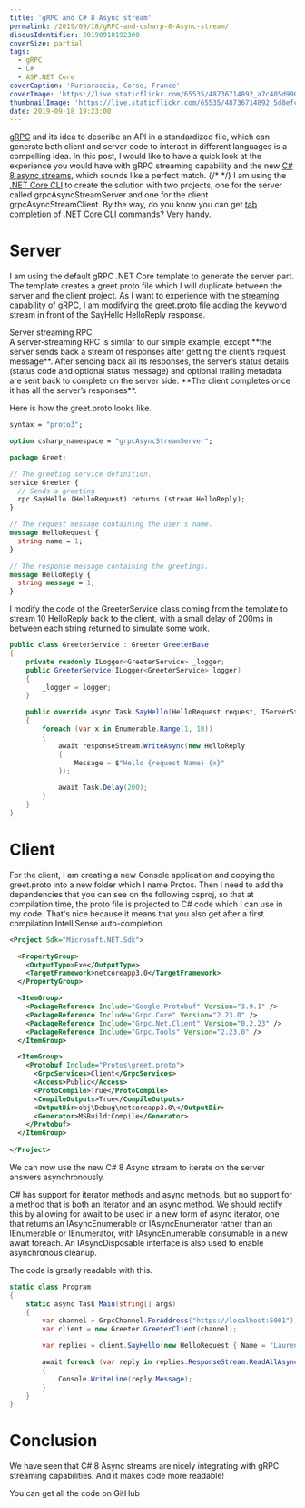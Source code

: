 ```yaml
---
title: 'gRPC and C# 8 Async stream'
permalink: /2019/09/18/gRPC-and-csharp-8-Async-stream/
disqusIdentifier: 20190918192300
coverSize: partial
tags:
  - gRPC
  - C#
  - ASP.NET Core
coverCaption: 'Purcaraccia, Corse, France'
coverImage: 'https://live.staticflickr.com/65535/48736714892_a7c405d990_h.jpg'
thumbnailImage: 'https://live.staticflickr.com/65535/48736714892_5d8efce2bd_q.jpg'
date: 2019-09-18 19:23:00
---
```

[gRPC](https://grpc.io/) and its idea to describe an API in a standardized file, which can generate both client and server code to interact in different languages is a compelling idea.
In this post, I would like to have a quick look at the experience you would have with gRPC streaming capability and the new [C# 8 async streams](https://docs.microsoft.com/en-us/dotnet/csharp/language-reference/proposals/csharp-8.0/async-streams), which sounds like a perfect match.
{/* <!-- more --> */}
I am using the [.NET Core CLI](https://docs.microsoft.com/en-us/dotnet/core/tools/?tabs=netcore2x) to create the solution with two projects, one for the server called grpcAsyncStreamServer and one for the client grpcAsyncStreamClient. By the way, do you know you can get [tab completion of .NET Core CLI](https://docs.microsoft.com/en-us/dotnet/core/tools/enable-tab-autocomplete) commands? Very handy.

# Server

 I am using the default gRPC .NET Core template to generate the server part. The template creates a greet.proto file which I will duplicate between the server and the client project. As I want to experience with the [streaming capability of gRPC](https://www.grpc.io/docs/guides/concepts/), I am modifying the greet.proto file adding the keyword stream in front of the SayHello HelloReply response.

<Alert mode="info">
Server streaming RPC<br/>
A server-streaming RPC is similar to our simple example, except **the server sends back a stream of responses after getting the client’s request message**. After sending back all its responses, the server’s status details (status code and optional status message) and optional trailing metadata are sent back to complete on the server side. **The client completes once it has all the server’s responses**.
</Alert>

 Here is how the greet.proto looks like.

```protobuf {data-file=greet.proto}
syntax = "proto3";

option csharp_namespace = "grpcAsyncStreamServer";

package Greet;

// The greeting service definition.
service Greeter {
  // Sends a greeting
  rpc SayHello (HelloRequest) returns (stream HelloReply);
}

// The request message containing the user's name.
message HelloRequest {
  string name = 1;
}

// The response message containing the greetings.
message HelloReply {
  string message = 1;
}
```

I modify the code of the GreeterService class coming from the template to stream 10 HelloReply back to the client, with a small delay of 200ms in between each string returned to simulate some work.

```csharp {data-file=GreeterService.cs}
public class GreeterService : Greeter.GreeterBase
{
    private readonly ILogger<GreeterService> _logger;
    public GreeterService(ILogger<GreeterService> logger)
    {
        _logger = logger;
    }

    public override async Task SayHello(HelloRequest request, IServerStreamWriter<HelloReply> responseStream,                                            ServerCallContext context)
    {
        foreach (var x in Enumerable.Range(1, 10))
        {
            await responseStream.WriteAsync(new HelloReply
            {
                Message = $"Hello {request.Name} {x}"
            });

            await Task.Delay(200);
        }
    }
}
```

# Client

For the client, I am creating a new Console application and copying the greet.proto into a new folder which I name Protos. Then I need to add the dependencies that you can see on the following csproj, so that at compilation time, the proto file is projected to C# code which I can use in my code. That's nice because it means that you also get after a first compilation IntelliSense auto-completion.

```xml {data-file=grpcAsyncStreamClient.csproj}
<Project Sdk="Microsoft.NET.Sdk">

  <PropertyGroup>
    <OutputType>Exe</OutputType>
    <TargetFramework>netcoreapp3.0</TargetFramework>
  </PropertyGroup>

  <ItemGroup>
    <PackageReference Include="Google.Protobuf" Version="3.9.1" />
    <PackageReference Include="Grpc.Core" Version="2.23.0" />
    <PackageReference Include="Grpc.Net.Client" Version="0.2.23" />
    <PackageReference Include="Grpc.Tools" Version="2.23.0" />
  </ItemGroup>

  <ItemGroup>
    <Protobuf Include="Protos\greet.proto">
      <GrpcServices>Client</GrpcServices>
      <Access>Public</Access>
      <ProtoCompile>True</ProtoCompile>
      <CompileOutputs>True</CompileOutputs>
      <OutputDir>obj\Debug\netcoreapp3.0\</OutputDir>
      <Generator>MSBuild:Compile</Generator>
    </Protobuf>
  </ItemGroup>
  
</Project>
```

We can now use the new C# 8 Async stream to iterate on the server answers asynchronously.

<Alert mode="info">
C# has support for iterator methods and async methods, but no support for a method that is both an iterator and an async method. We should rectify this by allowing for await to be used in a new form of async iterator, one that returns an IAsyncEnumerable<T> or IAsyncEnumerator<T> rather than an IEnumerable<T> or IEnumerator<T>, with IAsyncEnumerable<T> consumable in a new await foreach. An IAsyncDisposable interface is also used to enable asynchronous cleanup.
</Alert>

The code is greatly readable with this.

```csharp {data-file=Program.cs}
static class Program
{
    static async Task Main(string[] args)
    {
        var channel = GrpcChannel.ForAddress("https://localhost:5001");
        var client = new Greeter.GreeterClient(channel);

        var replies = client.SayHello(new HelloRequest { Name = "Laurent" });

        await foreach (var reply in replies.ResponseStream.ReadAllAsync())
        {
            Console.WriteLine(reply.Message);
        }
    }
}
```

# Conclusion

We have seen that C# 8 Async streams are nicely integrating with gRPC streaming capabilities. And it makes code more readable!

You can get all the code on GitHub
<GitHubCard user="laurentkempe" repo="grpcAsyncStream" />

